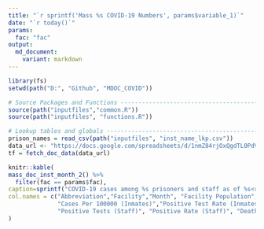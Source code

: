 ```yaml
---
title: "`r sprintf('Mass %s COVID-19 Numbers', params$variable_1)`"
date: "`r today()`"
params:
  fac: "fac"
output:
  md_document:
    variant: markdown
---
```

```r
library(fs)
setwd(path("D:", "Github", "MDOC_COVID"))

# Source Packages and Functions ---------------------------------------------------------
source(path("inputfiles","common.R"))
source(path("inputfiles", "functions.R"))

# Lookup tables and globals -------------------------------------------------------------
prison_names = read_csv(path("inputfiles", "inst_name_lkp.csv"))
data_url <- "https://docs.google.com/spreadsheets/d/1nmZ84rjOxQgdTL0PdV7SrbyDTbD7nROQ/export#gid=1419540291"
tf = fetch_doc_data(data_url)
```

```r
knitr::kable(
mass_doc_inst_month_2() %>%
  filter(fac == params$fac),
caption=sprintf("COVID-19 cases among %s prisoners and staff as of %s<ref>[https://data.aclum.org/sjc-12926-tracker/ ACLU Tracking COVID-19 in Massachusetts Prison & Jails Webpage]</ref>", params$fac, current_date),
col.names = c("Abbreviation","Facility","Month", "Facility Population", "Tests (Inmates)", "Positive Tests (Inmates)", 
              "Cases Per 100000 (Inmates)","Positive Test Rate (Inmates)", "Staff Tested", 
              "Positive Tests (Staff)", "Positive Rate (Staff)", "Deaths")
)
```